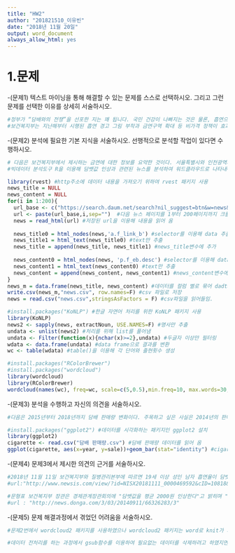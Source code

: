 ---
title: "HW2"
author: "201821510_이유빈"
date: "2018년 11월 20일"
output: word_document
always_allow_html: yes
---

# 1.문제
-(문제1) 텍스트 마이닝을 통해 해결할 수 있는 문제를 스스로 선택하시오. 그리고 그런 문제를 선택한 이유를 상세히 서술하시오.
```{r}
#정부가 “담배와의 전쟁”을 선포한 지는 꽤 됩니다. 국민 건강이 나빠지는 것은 물론, 흡연으로 우리 사회가 감내해야 할 사회 경제적 비용이 너무 크다는 판단에서였습니다. 급기야 정부는 2015년 1월 담뱃값을 2,000원이나 대폭 인상하면서 흡연을 다잡기에 나섰습니다. 그런데 어찌된 영문일까요. 2016년 성인 남성(만 19세 이상)의 흡연율(40.7%)은 전년(39.4%) 대비 1.3% 소폭 반등했습니다. 성인 여성(6.4%)도 1.1% 높아졌습니다. 정부가 “국민 세금만 축냈다”는 비난이 나오는 배경입니다. 그나마 가격이 비싸진 탓에 주머니 사정이 여의치 않은 청소년들의 흡연율이 감소한 것은 다행이지만 여전히 청소년 10명 중 7명은 편의점 등에서 약간의 수고만 들이면 담배를 살 수 있다고 답했습니다. (담뱃값 누구를 위한 인상인가… 흡연율 다시 상승, 한국일보, 2018.03.03)
#보건복지부는 지난해부터 시행된 흡연 경고 그림 부착과 금연구역 확대 등 비가격 정책이 효과를 발휘하면서 “담배연기 없는 대한민국”을 만들 수 있다고 자신한다. 따라서, 텍스트 마이닝을 통해 담뱃값 인상이 금연에 얼마나 효과를 발휘할지 분석해보고자 한다.
```

-(문제2) 분석에 필요한 기본 지식을 서술하시오. 선행적으로 분석할 작업이 있다면 수행하시오.
```{r}
# 다음은 보건복지부에서 제시하는 금연에 대한 정보를 요약한 것이다. 서율특별시와 인천광역시 계양구 보건소에서 제작한 금연선전물에 따르면, 금연정책을 시행하는 이유는 간접흡연으로 비흡연자 특히 건강약자들인 여성과 어린이들이 폐암등의 질병으로 조기사망하는 등 비흡연자들의 건강권 침해가 심각하기 때문이다. 2015년부터는 실내흡연도 건물을 금연구역으로 정하여 할 수 없고, 입주민의 과반수가 찬성하면 금연 아파트를 정할 수 있다. 세계 보건 기구에서는 담뱃값을 천천히 올려서 금연을 하도록 가이드라인을 정했으며, 2015년 현재 대한민국의 담뱃값은 4500원으로 올랐다. 대한민국 보건복지부는 금연 구역 설정과 담뱃값 올리기가 금연에 도움이 된다고 해석했다.
#빅데이터 분석도구 R을 이용해 담뱃값 인상과 관련된 뉴스를 분석하여 워드클라우드로 나타내어 보았다. 담뱃값 인상 효과란 주제어로 제시된 기간 동안 보도된 뉴스를 분석한 결과, 인상, 담뱃값, 담배, 흡연율, 경고, 전자 등의 단어가 주로 등장하는 것을 알 수 있었다.

library(rvest) #http주소에 데이터 내용을 가져오기 위하여 rvest 패키지 사용
news_title = NULL
news_content = NULL
for(i in 1:200){
  url_base <- c("https://search.daum.net/search?nil_suggest=btn&w=news&DA=PGD&cluster=y&q=담뱃값+인상+효과&p=") #웹페이지 주소를 url_base 변수에 저장
  url <- paste(url_base,i,sep="")  #다음 뉴스 페이지를 1부터 200페이지까지 크롤링을 함
  news = read_html(url) #저장된 url을 이용해 내용을 읽어 옴
  
  news_title0 = html_nodes(news,'a.f_link_b') #selector를 이용해 data 추출
  news_title1 = html_text(news_title0) #text만 추출
  news_title = append(news_title, news_title1) #news_title변수에 추가
  
  news_content0 = html_nodes(news, 'p.f_eb.desc') #selector를 이용해 data 추출
  news_content1 = html_text(news_content0) #text만 추출
  news_content = append(news_content, news_content1) #news_content변수에 추가
}
news_m = data.frame(news_title, news_content) #데이터를 컬럼 별로 묶어 dadta frame 생성
write.csv(news_m,"news.csv", row.names=F) #csv 파일로 저장
news = read.csv("news.csv",stringsAsFactors = F) #csv파일을 읽어들임.

#install.packages("KoNLP") #한글 자연어 처리를 위한 KoNLP 패키지 사용
library(KoNLP) 
news2 <- sapply(news, extractNoun, USE.NAMES=F) #명사만 추출
undata <- unlist(news2) #처리를 위해 list를 풀어냄
undata <- Filter(function(x){nchar(x)>=2},undata) #두글자 이상만 필터링
wdata <- data.frame(undata) #data frame으로 결과를 변환
wc <- table(wdata) #table()을 이용해 각 단어와 출현횟수 생성

#install.packages("RColorBrewer")
#install.packages("wordcloud")
library(wordcloud)
library(RColorBrewer)
wordcloud(names(wc), freq=wc, scale=c(5,0.5),min.freq=10, max.words=30, random.order=F, random.color = T, color=brewer.pal(10,"Paired")) #wordcloud 그리기
```

-(문제3) 분석을 수행하고 자신의 의견을 서술하시오.
```{r}
#다음은 2015년부터 2018년까지 담배 판매량 변화이다. 주목하고 싶은 사실은 2014년의 판매량과 2015년의 판매량이다. 2014년에는 담뱃값이 2500원으로 판매량이 20억갑 이상이었다. 그러나, 담뱃값이 4500원으로 인상된 2015년에는 판매량이 15억 이하로 떨어졌다는 것 알 수 있다. 따라서, 담뱃값 인상이 흡연자들의 금연에 효과를 발휘했다고 할 수 있다. 또한, 보건복지부는 성인 남성의 흡연 여부를 분석한 결과 담뱃값 인상이 흡연율 저하에 실제 큰 영향을 미쳤다고 밝히기도 하였습니다. 보건복지부는 담배값 인상으로 성인 남성 흡연율이 35% 수준까지 하락할 것이라고 기대하고 있습니다. 아래의 그림은 ggplot2 패키지를 활용하여 추출한 담배 판매량 변화이다.

#install.packages("ggplot2") #데이터를 시각화하는 패키지인 ggplot2 설치
library(ggplot2)
cigarette <- read.csv("담배 판매량.csv") #담배 판매량 데이터를 읽어 옴
ggplot(cigarette, aes(x=year, y=sale))+geom_bar(stat="identity") #cigarette데이터의 year와 sale 변수를 그래프에 매핑함.
```

-(문제4) 문제3에서 제시한 의견의 근거를 서술하시오.
```{r}
#2018년 11월 11일 보건복지부와 질병관리본부에 따르면 19세 이상 성인 남자 흡연율이 담뱃값이 인상되었던 2015년 보다 1.3% 더 낮아졌다는 기사가 발표되었다.
#url:"http://www.newsis.com/view/?id=NISX20181111_0000469592&cID=10818&pID=10800"

#문형표 보건복지부 장관은 경제관계장관회의에 "담뱃값을 평균 2000원 인상한다"고 밝히며 "늘어난 건강증진지원금은 금연 지원 사업에 사용하겠다"고 전했습니다. 또한, 정보는 2000원 담뱃값 인상과 함께 편의점 등 소매점의 담배 광고를 전면 금지하고 담배 포장지에 혐오그림을 표기하는 것을 의무화하기로 결정했습니다. 이러한 정책들이 밝혀지므로 인해, 담뱃값 인상 전 사재기를 하는 사람들이 늘어났습니다. 이것을 대처하기 위해 정부는 담뱃값 인상을 앞두고 사재기 적발시 2년 이상의 징역 또는 5000만원 이하의 벌금형에 처한다고 밝혔습니다.
#url : "http://news.donga.com/3/03/20140911/66326283/3"
```

-(문제5) 문제 해결과정에서 겪었던 어려움을 서술하시오.
```{r}
#문제2번에서 wordcloud2 패키지를 사용하였으나 wordcloud2 패키지는 word로 knit가 되지 않았다. wordcloud2 패키지는 output 형식을 html로 지정 해줘야 knit가 된다는 것을 알게 되었다. word 형식으로 제출하기 위하여 wordcloud2 패키지 대신 wordcloud 패키지를 사용하였다.

#데이터 전처리를 하는 과정에서 gsub함수를 이용하여 필요없는 데이터를 삭제하려고 하였지면, gsub함수를 사용하여 데이터 삭제를 하고나면 table을 하여 단어의 출현횟수를 확인해보면 단어는 나오지 않고 횟수만 나오는 오류가 발생하였다. 그래서 gsub함수를 이용하여 데이터 전처리 과정을 하지 않고 extractNoun함수를 이용하여 데이터를 명사단위로 나누어 주었다.
```